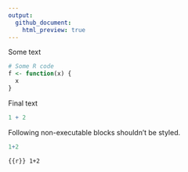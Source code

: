 ```yaml
---
output:
  github_document:
    html_preview: true
---
```


<!-- README.md is generated from README.Rmd. Please edit that file -->

Some text

```r
# Some R code
f <- function(x) {
  x
}
```

Final text

```r
1 + 2
```

Following non-executable blocks shouldn't be styled.

```.r
1+2
```

```{{r}}
1+2
```
